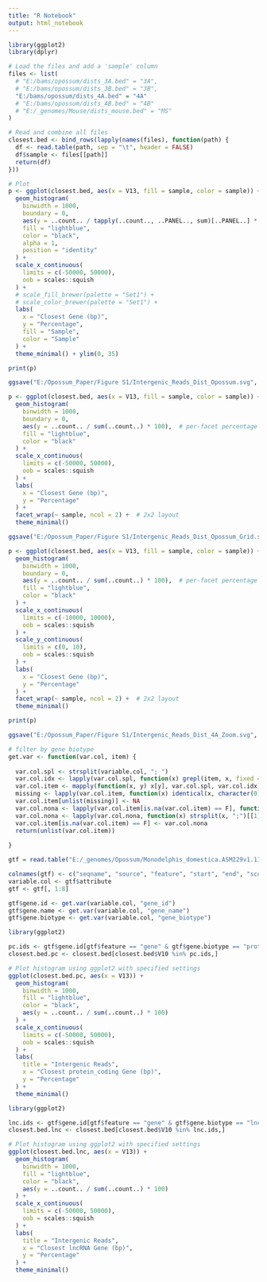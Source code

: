 ```yaml
---
title: "R Notebook"
output: html_notebook
---
```



```r

library(ggplot2)
library(dplyr)

# Load the files and add a 'sample' column
files <- list(
  # "E:/bams/opossum/dists_3A.bed" = "3A",
  # "E:/bams/opossum/dists_3B.bed" = "3B",
  "E:/bams/opossum/dists_4A.bed" = "4A"
  # "E:/bams/opossum/dists_4B.bed" = "4B"
  # "E:/_genomes/Mouse/dists_mouse.bed" = "MS"
)

# Read and combine all files
closest.bed <- bind_rows(lapply(names(files), function(path) {
  df <- read.table(path, sep = "\t", header = FALSE)
  df$sample <- files[[path]]
  return(df)
}))

# Plot
p <- ggplot(closest.bed, aes(x = V13, fill = sample, color = sample)) +
  geom_histogram(
    binwidth = 1000, 
    boundary = 0,
    aes(y = ..count.. / tapply(..count.., ..PANEL.., sum)[..PANEL..] * 100),
    fill = "lightblue",
    color = "black",
    alpha = 1,
    position = "identity"
  ) +
  scale_x_continuous(
    limits = c(-50000, 50000),
    oob = scales::squish
  ) +
  # scale_fill_brewer(palette = "Set1") +
  # scale_color_brewer(palette = "Set1") +
  labs(
    x = "Closest Gene (bp)",
    y = "Percentage",
    fill = "Sample",
    color = "Sample"
  ) +
  theme_minimal() + ylim(0, 35)

print(p)

```


```r

ggsave("E:/Opossum_Paper/Figure S1/Intergenic_Reads_Dist_Opossum.svg", plot = p, width = 5, height = 5)

```


```r

p <- ggplot(closest.bed, aes(x = V13, fill = sample, color = sample)) +
  geom_histogram(
    binwidth = 1000, 
    boundary = 0,
    aes(y = ..count.. / sum(..count..) * 100),  # per-facet percentage
    fill = "lightblue", 
    color = "black"
  ) +
  scale_x_continuous(
    limits = c(-50000, 50000),
    oob = scales::squish
  ) +
  labs(
    x = "Closest Gene (bp)",
    y = "Percentage"
  ) +
  facet_wrap(~ sample, ncol = 2) +  # 2x2 layout
  theme_minimal()

```


```r

ggsave("E:/Opossum_Paper/Figure S1/Intergenic_Reads_Dist_Opossum_Grid.svg", plot = p, width = 6, height = 5)

```


```r

p <- ggplot(closest.bed, aes(x = V13, fill = sample, color = sample)) +
  geom_histogram(
    binwidth = 1000, 
    boundary = 0,
    aes(y = ..count.. / sum(..count..) * 100),  # per-facet percentage
    fill = "lightblue", 
    color = "black"
  ) +
  scale_x_continuous(
    limits = c(-10000, 10000),
    oob = scales::squish
  ) +
  scale_y_continuous(
    limits = c(0, 10),
    oob = scales::squish
  ) +
  labs(
    x = "Closest Gene (bp)",
    y = "Percentage"
  ) +
  facet_wrap(~ sample, ncol = 2) +  # 2x2 layout
  theme_minimal()

print(p)

```


```r

ggsave("E:/Opossum_Paper/Figure S1/Intergenic_Reads_Dist_4A_Zoom.svg", plot = p, width = 5, height = 5)

```


```r

# filter by gene biotype
get.var <- function(var.col, item) {
  
  var.col.spl <- strsplit(variable.col, "; ")
  var.col.idx <- lapply(var.col.spl, function(x) grepl(item, x, fixed = TRUE))
  var.col.item <- mapply(function(x, y) x[y], var.col.spl, var.col.idx)
  missing <- lapply(var.col.item, function(x) identical(x, character(0)))
  var.col.item[unlist(missing)] <- NA
  var.col.nona <- lapply(var.col.item[is.na(var.col.item) == F], function(x) strsplit(x, " ")[[1]][2])
  var.col.nona <- lapply(var.col.nona, function(x) strsplit(x, ";")[[1]])
  var.col.item[is.na(var.col.item) == F] <- var.col.nona
  return(unlist(var.col.item))
  
}

gtf = read.table("E:/_genomes/Opossum/Monodelphis_domestica.ASM229v1.112.gtf", skip = 5, sep = "\t", header = F)

colnames(gtf) <- c("seqname", "source", "feature", "start", "end", "score", "strand", "frame", "attribute")
variable.col <- gtf$attribute
gtf <- gtf[, 1:8]

gtf$gene.id <- get.var(variable.col, "gene_id")
gtf$gene.name <- get.var(variable.col, "gene_name")
gtf$gene.biotype <- get.var(variable.col, "gene_biotype")

```


```r

library(ggplot2)

pc.ids <- gtf$gene.id[gtf$feature == "gene" & gtf$gene.biotype == "protein_coding"]
closest.bed.pc <- closest.bed[closest.bed$V10 %in% pc.ids,]

# Plot histogram using ggplot2 with specified settings
ggplot(closest.bed.pc, aes(x = V13)) +
  geom_histogram(
    binwidth = 1000, 
    fill = "lightblue", 
    color = "black",
    aes(y = ..count.. / sum(..count..) * 100)
  ) +
  scale_x_continuous(
    limits = c(-50000, 50000),
    oob = scales::squish
  ) +
  labs(
    title = "Intergenic Reads",
    x = "Closest protein_coding Gene (bp)",
    y = "Percentage"
  ) +
  theme_minimal()

```


```r

library(ggplot2)

lnc.ids <- gtf$gene.id[gtf$feature == "gene" & gtf$gene.biotype == "lncRNA"]
closest.bed.lnc <- closest.bed[closest.bed$V10 %in% lnc.ids,]

# Plot histogram using ggplot2 with specified settings
ggplot(closest.bed.lnc, aes(x = V13)) +
  geom_histogram(
    binwidth = 1000, 
    fill = "lightblue", 
    color = "black",
    aes(y = ..count.. / sum(..count..) * 100)
  ) +
  scale_x_continuous(
    limits = c(-50000, 50000),
    oob = scales::squish
  ) +
  labs(
    title = "Intergenic Reads",
    x = "Closest lncRNA Gene (bp)",
    y = "Percentage"
  ) +
  theme_minimal()

```

